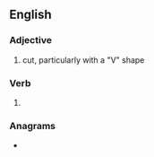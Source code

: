 ==English==

===Adjective===
{{head|en|adjective form}}

# cut, particularly with a "V" shape

===Verb===
{{head|en|verb form}}

# {{en-past of|incise}}

===Anagrams===
* {{anagrams|en|a=cdeiins|Desinić|ceinids|indices}}